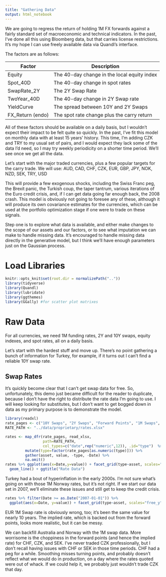```yaml
---
title: "Gathering Data"
output: html_notebook
---
```


We are going to regress the return of holding 1M FX forwards against a fairly standard set of macroeconomic and technical indicators. In the past, I've done all this using Bloomberg data, but that carries license restrictions. It's my hope I can use freely available data via Quandl's interface.

The factors are as follows:

| Factor           | Description                                 |
|------------------|---------------------------------------------|
| Equity           | The 40-day change in the local equity index |
| Spot_40D         | The 40-day change in spot rates             |
| SwapRate_2Y      | The 2Y Swap Rate                            |
| TwoYear_40D      | The 40-day change in 2Y Swap rate           |
| YieldCurve       | The spread between 10Y and 2Y Swaps         |
| FX_Return (endo) | The spot rate change plus the carry return  |

All of these factors should be available on a daily basis, but I wouldn't expect their impact to be felt quite so quickly. In the past, I've fit this model on monthly data with at least 15 years' history. This time, I'm adding CZK and TRY to my usual set of pairs, and I would expect they lack some of the data I'd need, so I may try weekly periodicity on a shorter time period. We'll see once we get all the data.

Let's start with the major traded currencies, plus a few popular targets for the carry trade. We will use:
AUD, CAD, CHF, CZK, EUR, GBP, JPY, NOK, NZD, SEK, TRY, USD

This will provide a few exogenous shocks, including the Swiss Franc peg, the Brexit panic, the Turkish coup, the taper tantrum, various iterations of the Euro credit crisis, and, if I can get data going far enough back, the 2008 crash. This model is obviously not going to foresee any of these, although it will produce its own covariance estimates for the currencies, which can be used at the portfolio optimization stage if one were to trade on these signals.

Step one is to explore what data is available, and either make changes to the scope of our assets and our factors, or to see what imputation we can make to handle missing data. It's encouraged to handle missing data directly in the generative model, but I think we'll have enough parameters just on the Gaussian process.

# Load Libraries
```r
knitr::opts_knit$set(root.dir = normalizePath(".."))
library(tidyverse)
library(Quandl)
library(lubridate)
library(ggthemes)
library(GGally) #for scatter plot matrixes
```

# Raw Data

For all currencies, we need 1M funding rates, 2Y and 10Y swaps, equity indexes, and spot rates, all on a daily basis.

Let's start with the hardest stuff and move up. There's no point gathering a bunch of information for Turkey, for example, if it turns out I can't find a reliable 10Y swap rate.

## Swap Rates

It's quickly become clear that I can't get swap data for free. So, unfortunately, this demo just became difficult for the reader to duplicate, because I don't have the right to distribute the rate data I'm going to use. I will keep looking for substitutes, but I don't want to get bogged down in data as my primary purpose is to demonstrate the model. 
```r
library(readxl)
rate_pages <- c("10Y Swaps", "2Y Swaps", "Forward Points", "1M Swaps", "Implied 1M Fwd")
RATE_PATH <- "../data/proprietary/rates.xlsx"

rates <- map_dfr(rate_pages, read_xlsx,
                 path=RATE_PATH,
                 col_types=c("date",rep("numeric",12)), .id="type")  %>%
         mutate(type=factor(rate_pages[as.numeric(type)])) %>%
         gather(asset, value, -type, -Date) %>%
         na.omit()
rates %>% ggplot(aes(x=Date,y=value)) + facet_grid(type~asset, scales="free_y") + 
  geom_line() + ggtitle("Rate Data")
```

Turkey had a bout of hyperinflation in the early 2000s. I'm not sure what's going on with those 1M Norway rates, but it's not right. If we start our data set in 2007, we'll eliminate these issues and still get to keep the credit crisis.

```r
rates %>% filter(Date >= as.Date("2007-01-01")) %>%
  ggplot(aes(x=Date, y=value)) + facet_grid(type~asset, scales="free_y") + geom_line() + ggtitle("Rate data")
```

EUR 1M Swap rate is obviously wrong, too; it's been the same value for nearly 10 years. The implied rate, which is backed out from the forward points, looks more realistic, but it can be messy.

We can backfill Australia and Norway with the 1M swap data. More worrisome is the choppiness in the forward points (and hence the implied rate) for CHF, CZK, and SEK. I've never traded CZK professionally, but I don't recall having issues with CHF or SEK in those time periods. CHF had a peg for a while. Smoothing misses turning points, and probably doesn't reflect what we would do in production, on a day where the rates quoted were out of whack. If we could help it, we probably just wouldn't trade CZK that day.